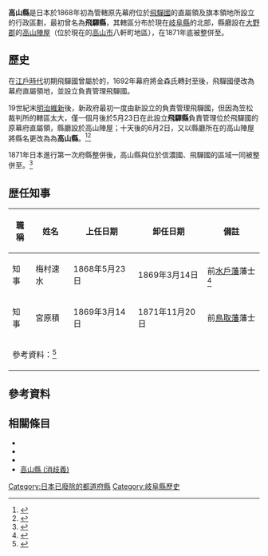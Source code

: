 '''高山縣'''是日本於1868年初為管轄原先幕府位於[[飛驒國|飛驒國]]的直屬領及旗本領地所設立的行政區劃，最初曾名為'''飛驒縣'''，其轄區分布於現在[[岐阜縣|岐阜縣]]的北部，縣廳設在[[大野郡|大野郡]]的[[高山陣屋|高山陣屋]]（位於現在的[[高山市|高山市]]八軒町地區），在1871年底被整併至{{Tsl|ja|筑摩県|筑摩縣|-{筑}-摩縣}}。

== 歷史 ==

在[[江戶時代|江戶時代]]初期飛驒國曾屬於{{Tsl|ja|金森氏}}的{{Tsl|ja|飛騨高山藩|飛驒高山藩}}，1692年幕府將金森氏轉封至{{Tsl|ja|上山藩}}後，飛驒國便改為幕府直屬領地，並設立{{Tsl|ja|飛騨郡代|飛驒郡代}}負責管理飛驒國。

19世紀末[[明治維新|明治維新]]後，新政府最初一度由新設立的{{Tsl|ja|笠松県|笠松縣|笠松裁判所}}負責管理飛驒國，但因為笠松裁判所的轄區太大，僅一個月後於5月23日在此設立'''飛驒縣'''負責管理位於飛驒國的原幕府直屬領，縣廳設於高山陣屋；十天後的6月2日，又以縣廳所在的高山陣屋將縣名更改為為'''高山縣'''。<ref>{{Cite book| url=https://sitereports.nabunken.go.jp/files/attach_mobile/1/1573/1258_1_史跡高山陣屋跡.pdf| title=史跡高山陣屋跡 郡代役宅跡發掘調查報告書| publisher=岐阜縣文化財產保護中心| date=1991| language=ja| accessdate=2020-10-22}}</ref><ref>{{Cite web| url=https://www.city.takayama.lg.jp/kurashi/1000021/1000119/1000846.html| title=高山の歴史| date=2015-02-16| language=ja| publisher=高山市政府| accessdate=2020-10-22}}</ref>

1871年日本進行第一次府縣整併後，高山縣與位於信濃國、飛驒國的區域一同被整併至{{Tsl|ja|筑摩県|筑摩縣|-{筑}-摩縣}}。<ref>{{Cite web| url=https://210.172.220.103/page/19695.html| title=高山県廃止につき告諭| date=2019-02-21| publisher=岐阜縣政府| language=ja| accessdate=2020-10-22}}</ref>

== 歴任知事 ==

{| class="wikitable sortable" style="text-align:left; font-size:95%"
|+ 
! 職稱 !! 姓名 !! 上任日期 !! 卸任日期 !! 備註
|- align=center
| 知事 || 梅村速水 || 1868年5月23日 || 1869年3月14日 || align=left| 前[[水戶藩|水戶藩]]藩士<ref>{{Cite web| url=http://www.pcpulab.mydns.jp/main/takayamajinya.htm| title=高山陣屋| work=panorama飛騨| language=ja| accessdate=2020-10-22}}</ref>
|- align=center
| 知事 || 宮原積 || 1869年3月14日 || 1871年11月20日 || align=left| 前[[鳥取藩|鳥取藩]]藩士
|-
| colspan=5 | 參考資料：<ref>{{Cite book| title=高山城下町絵図| url=https://trc-adeac.trc.co.jp/WJ11D0/WJJS05U/2120315100/2120315100100010?dtl=all| chapter=（六）明治時代の年譜| language=ja| accessdate=2020-10-22| publisher=高山市教育委員会}}</ref>
|}

== 參考資料 ==
{{Reflist|30em}}

== 相關條目 ==

* {{Tsl|ja|飛騨高山藩|飛驒高山藩}}
* {{Tsl|ja|飛騨郡代|飛驒郡代}}
* {{Tsl|ja|筑摩県|筑摩縣|-{筑}-摩縣}}
* [[高山縣_(消歧義)|高山縣 (消歧義)]]

{{府藩縣三治制}}

{{DEFAULTSORT:Takayama}}
[[Category:日本已廢除的都道府縣|Category:日本已廢除的都道府縣]]
[[Category:岐阜縣歷史|Category:岐阜縣歷史]]